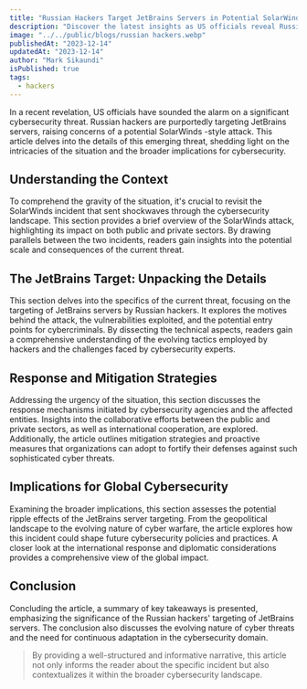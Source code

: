 ```yaml
---
title: "Russian Hackers Target JetBrains Servers in Potential SolarWinds-Style Attack, According to US Officials"
description: "Discover the latest insights as US officials reveal Russian hackers targeting JetBrains servers in a potential SolarWinds-style operation. Stay informed on cybersecurity developments"
image: "../../public/blogs/russian hackers.webp"
publishedAt: "2023-12-14"
updatedAt: "2023-12-14"
author: "Mark Sikaundi"
isPublished: true
tags:
  - hackers
---
```


In a recent revelation, US officials have sounded the alarm on a significant cybersecurity threat. Russian hackers are purportedly targeting JetBrains servers, raising concerns of a potential SolarWinds -style attack. This article delves into the details of this emerging threat, shedding light on the intricacies of the situation and the broader implications for cybersecurity.

## Understanding the Context

To comprehend the gravity of the situation, it's crucial to revisit the SolarWinds incident that sent shockwaves through the cybersecurity landscape. This section provides a brief overview of the SolarWinds attack, highlighting its impact on both public and private sectors. By drawing parallels between the two incidents, readers gain insights into the potential scale and consequences of the current threat.

## The JetBrains Target: Unpacking the Details

This section delves into the specifics of the current threat, focusing on the targeting of JetBrains servers by Russian hackers. It explores the motives behind the attack, the vulnerabilities exploited, and the potential entry points for cybercriminals. By dissecting the technical aspects, readers gain a comprehensive understanding of the evolving tactics employed by hackers and the challenges faced by cybersecurity experts.

## Response and Mitigation Strategies

Addressing the urgency of the situation, this section discusses the response mechanisms initiated by cybersecurity agencies and the affected entities. Insights into the collaborative efforts between the public and private sectors, as well as international cooperation, are explored. Additionally, the article outlines mitigation strategies and proactive measures that organizations can adopt to fortify their defenses against such sophisticated cyber threats.

## Implications for Global Cybersecurity

Examining the broader implications, this section assesses the potential ripple effects of the JetBrains server targeting. From the geopolitical landscape to the evolving nature of cyber warfare, the article explores how this incident could shape future cybersecurity policies and practices. A closer look at the international response and diplomatic considerations provides a comprehensive view of the global impact.

## Conclusion

Concluding the article, a summary of key takeaways is presented, emphasizing the significance of the Russian hackers' targeting of JetBrains servers. The conclusion also discusses the evolving nature of cyber threats and the need for continuous adaptation in the cybersecurity domain.

> By providing a well-structured and informative narrative, this article not only informs the reader about the specific incident but also contextualizes it within the broader cybersecurity landscape.
